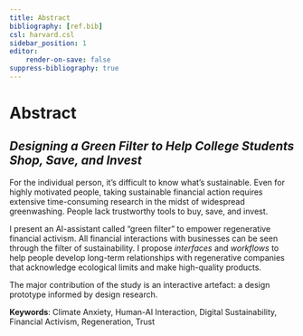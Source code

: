 ```yaml
---
title: Abstract
bibliography: [ref.bib]
csl: harvard.csl
sidebar_position: 1
editor:
    render-on-save: false
suppress-bibliography: true
---
```


# Abstract

## *Designing a Green Filter to Help College Students Shop, Save, and Invest*

For the individual person, it's difficult to know what's sustainable. Even for highly motivated people, taking sustainable financial action requires extensive time-consuming research in the midst of widespread greenwashing. People lack trustworthy tools to buy, save, and invest.

I present an AI-assistant called "green filter" to empower regenerative financial activism. All financial interactions with businesses can be seen through the filter of sustainability. I propose *interfaces* and *workflows* to help people develop long-term relationships with regenerative companies that acknowledge ecological limits and make high-quality products.

The major contribution of the study is an interactive artefact: a design prototype informed by design research.

**Keywords**: Climate Anxiety, Human-AI Interaction, Digital Sustainability, Financial Activism, Regeneration, Trust